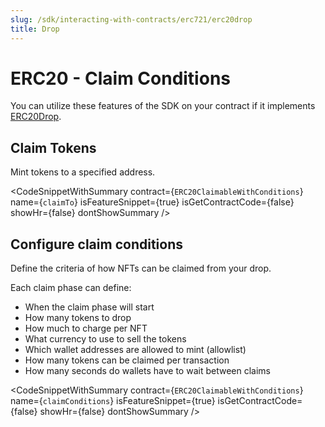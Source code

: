 ```yaml
---
slug: /sdk/interacting-with-contracts/erc721/erc20drop
title: Drop
---
```



# ERC20 - Claim Conditions

You can utilize these features of the SDK on your contract if it implements [ERC20Drop](/extensions/erc20claimablewithconditions).

<div className="row" style={{ marginBottom: 24 }}>
  <div className="col col--12" style={{ marginTop: 8 }}>
    <QuickstartCard
      name="Learn how to implement ERC20Drop in your smart contract"
      link={"/extensions/erc20claimablewithconditions"}
      image="/assets/icons/general.png"
    />
  </div>
</div>

## Claim Tokens

Mint tokens to a specified address.

<CodeSnippetWithSummary
  contract={`ERC20ClaimableWithConditions`}
  name={`claimTo`}
  isFeatureSnippet={true}
  isGetContractCode={false}
  showHr={false}
  dontShowSummary
/>

## Configure claim conditions

Define the criteria of how NFTs can be claimed from your drop.

Each claim phase can define:

- When the claim phase will start
- How many tokens to drop
- How much to charge per NFT
- What currency to use to sell the tokens
- Which wallet addresses are allowed to mint (allowlist)
- How many tokens can be claimed per transaction
- How many seconds do wallets have to wait between claims

<CodeSnippetWithSummary
  contract={`ERC20ClaimableWithConditions`}
  name={`claimConditions`}
  isFeatureSnippet={true}
  isGetContractCode={false}
  showHr={false}
  dontShowSummary
/>
